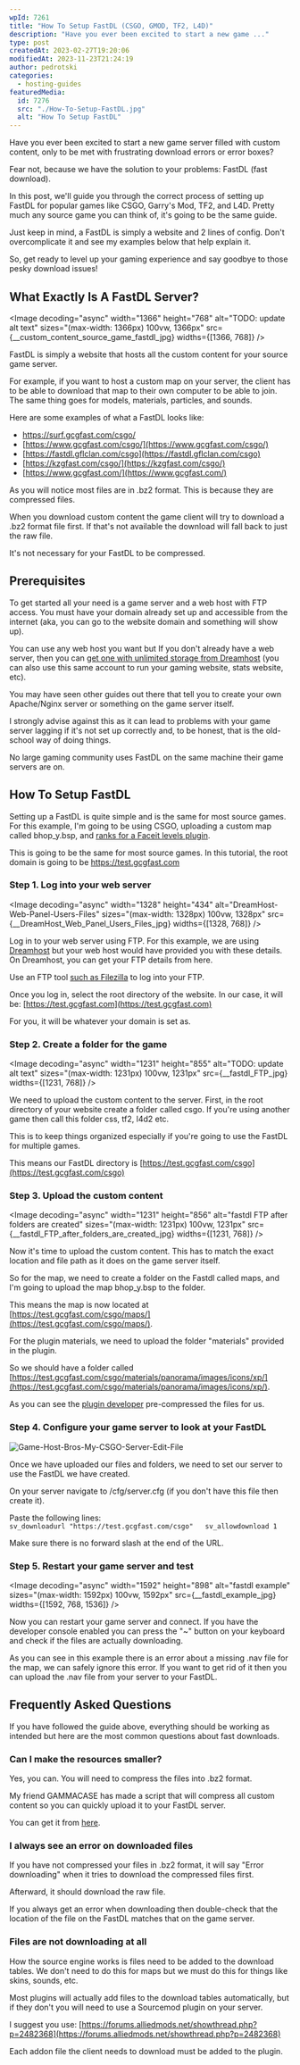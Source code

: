 ```yaml
---
wpId: 7261
title: "How To Setup FastDL (CSGO, GMOD, TF2, L4D)"
description: "Have you ever been excited to start a new game ..."
type: post
createdAt: 2023-02-27T19:20:06
modifiedAt: 2023-11-23T21:24:19
author: pedrotski
categories:
  - hosting-guides
featuredMedia:
  id: 7276
  src: "./How-To-Setup-FastDL.jpg"
  alt: "How To Setup FastDL"
---
```




Have you ever been excited to start a new game server filled with custom content, only to be met with frustrating download errors or error boxes?

Fear not, because we have the solution to your problems: FastDL (fast download).

In this post, we'll guide you through the correct process of setting up FastDL for popular games like CSGO, Garry's Mod, TF2, and L4D. Pretty much any source game you can think of, it's going to be the same guide.

Just keep in mind, a FastDL is simply a website and 2 lines of config. Don't overcomplicate it and see my examples below that help explain it.

So, get ready to level up your gaming experience and say goodbye to those pesky download issues!

## What Exactly Is A FastDL Server?

<Image
  decoding="async"
  width="1366"
  height="768"
  alt="TODO: update alt text"
  sizes="(max-width: 1366px) 100vw, 1366px"
  src={__custom_content_source_game_fastdl_jpg}
  widths={[1366, 768]}
/>

FastDL is simply a website that hosts all the custom content for your source game server.

For example, if you want to host a custom map on your server, the client has to be able to download that map to their own computer to be able to join. The same thing goes for models, materials, particles, and sounds.

Here are some examples of what a FastDL looks like:

- https://surf.gcgfast.com/csgo/
- [https://www.gcgfast.com/csgo/](https://www.gcgfast.com/csgo/)
- [https://fastdl.gflclan.com/csgo](https://fastdl.gflclan.com/csgo)
- [https://kzgfast.com/csgo/](https://kzgfast.com/csgo/)
- [https://www.gcgfast.com/](https://www.gcgfast.com/)

As you will notice most files are in .bz2 format. This is because they are compressed files.

When you download custom content the game client will try to download a .bz2 format file first. If that's not available the download will fall back to just the raw file.

It's not necessary for your FastDL to be compressed.

## Prerequisites

To get started all your need is a game server and a web host with FTP access. You must have your domain already set up and accessible from the internet (aka, you can go to the website domain and something will show up).

You can use any web host you want but If you don't already have a web server, then you can [get one with unlimited storage from Dreamhost](https://www.ghostcap.com/get/dreamhost) (you can also use this same account to run your gaming website, stats website, etc).

You may have seen other guides out there that tell you to create your own Apache/Nginx server or something on the game server itself.

I strongly advise against this as it can lead to problems with your game server lagging if it's not set up correctly and, to be honest, that is the old-school way of doing things.

No large gaming community uses FastDL on the same machine their game servers are on.

## How To Setup FastDL

Setting up a FastDL is quite simple and is the same for most source games. For this example, I'm going to be using CSGO, uploading a custom map called bhop_y.bsp, and [ranks for a Faceit levels plugin](https://forums.alliedmods.net/showthread.php?t=324610).

This is going to be the same for most source games. In this tutorial, the root domain is going to be https://test.gcgfast.com

### Step 1. Log into your web server

<Image
  decoding="async"
  width="1328"
  height="434"
  alt="DreamHost-Web-Panel-Users-Files"
  sizes="(max-width: 1328px) 100vw, 1328px"
  src={__DreamHost_Web_Panel_Users_Files_jpg}
  widths={[1328, 768]}
/>

Log in to your web server using FTP. For this example, we are using [Dreamhost](https://www.ghostcap.com/get/dreamhost) but your web host would have provided you with these details. On Dreamhost, you can get your FTP details from here.

Use an FTP tool [such as Filezilla](https://filezilla-project.org/download.php?show_all=1) to log into your FTP.

Once you log in, select the root directory of the website. In our case, it will be: [https://test.gcgfast.com](https://test.gcgfast.com)

For you, it will be whatever your domain is set as.

### Step 2. Create a folder for the game

<Image
  decoding="async"
  width="1231"
  height="855"
  alt="TODO: update alt text"
  sizes="(max-width: 1231px) 100vw, 1231px"
  src={__fastdl_FTP_jpg}
  widths={[1231, 768]}
/>

We need to upload the custom content to the server. First, in the root directory of your website create a folder called csgo. If you're using another game then call this folder css, tf2, l4d2 etc.

This is to keep things organized especially if you're going to use the FastDL for multiple games.

This means our FastDL directory is [https://test.gcgfast.com/csgo](https://test.gcgfast.com/csgo)

### Step 3. Upload the custom content

<Image
  decoding="async"
  width="1231"
  height="856"
  alt="fastdl FTP after folders are created"
  sizes="(max-width: 1231px) 100vw, 1231px"
  src={__fastdl_FTP_after_folders_are_created_jpg}
  widths={[1231, 768]}
/>

Now it's time to upload the custom content. This has to match the exact location and file path as it does on the game server itself.

So for the map, we need to create a folder on the Fastdl called maps, and I'm going to upload the map bhop_y.bsp to the folder.

This means the map is now located at [https://test.gcgfast.com/csgo/maps/](https://test.gcgfast.com/csgo/maps/).

For the plugin materials, we need to upload the folder "materials" provided in the plugin.

So we should have a folder called [https://test.gcgfast.com/csgo/materials/panorama/images/icons/xp/](https://test.gcgfast.com/csgo/materials/panorama/images/icons/xp/).

As you can see the [plugin developer](https://forums.alliedmods.net/showthread.php?t=324610) pre-compressed the files for us.

### Step 4. Configure your game server to look at your FastDL

![Game-Host-Bros-My-CSGO-Server-Edit-File](Game-Host-Bros-My-CSGO-Server-Edit-File.jpg)

Once we have uploaded our files and folders, we need to set our server to use the FastDL we have created.

On your server navigate to /cfg/server.cfg (if you don't have this file then create it).

Paste the following lines:  
`sv_downloadurl "https://test.gcgfast.com/csgo"   sv_allowdownload 1`

Make sure there is no forward slash at the end of the URL.

### Step 5. Restart your game server and test

<Image
  decoding="async"
  width="1592"
  height="898"
  alt="fastdl example"
  sizes="(max-width: 1592px) 100vw, 1592px"
  src={__fastdl_example_jpg}
  widths={[1592, 768, 1536]}
/>

Now you can restart your game server and connect. If you have the developer console enabled you can press the "~" button on your keyboard and check if the files are actually downloading.

As you can see in this example there is an error about a missing .nav file for the map, we can safely ignore this error. If you want to get rid of it then you can upload the .nav file from your server to your FastDL.

## Frequently Asked Questions

If you have followed the guide above, everything should be working as intended but here are the most common questions about fast downloads.

### Can I make the resources smaller?

Yes, you can. You will need to compress the files into .bz2 format.

My friend GAMMACASE has made a script that will compress all custom content so you can quickly upload it to your FastDL server.

You can get it from [here](https://github.com/GAMMACASE/FastdlUpdater).

### I always see an error on downloaded files

If you have not compressed your files in .bz2 format, it will say "Error downloading" when it tries to download the compressed files first.

Afterward, it should download the raw file.

If you always get an error when downloading then double-check that the location of the file on the FastDL matches that on the game server.

### Files are not downloading at all

How the source engine works is files need to be added to the download tables. We don't need to do this for maps but we must do this for things like skins, sounds, etc.

Most plugins will actually add files to the download tables automatically, but if they don't you will need to use a Sourcemod plugin on your server.

I suggest you use: [https://forums.alliedmods.net/showthread.php?p=2482368](https://forums.alliedmods.net/showthread.php?p=2482368)

Each addon file the client needs to download must be added to the plugin.
